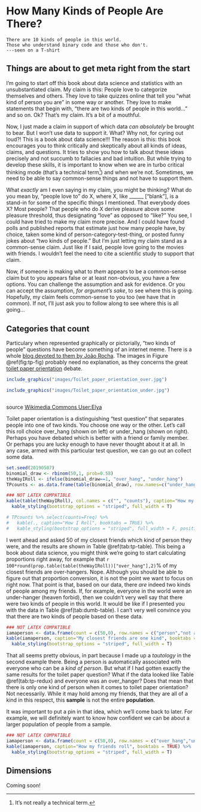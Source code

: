 

# How Many Kinds of People Are There?

```
There are 10 kinds of people in this world. 
Those who understand binary code and those who don't.
---seen on a T-shirt
```

## Things are about to get meta right from the start

I'm going to start off this book about data science and statistics with an unsubstantiated claim. My claim is this: People love to categorize themselves and others. They love to take quizzes online that tell you "what kind of person you are" in some way or another. They love to make statements that begin with, "there are two kinds of people in this world..." and so on. Ok? That's my claim. It's a bit of a mouthful.


Now, I just made a claim in support of which data *can absolutely* be brought to bear. But I won't use data to support it. What? Why not, for cyring out loud?! This is a book about data science!!! The reason is this: this book encourages you to think critically and skeptically about all kinds of ideas, claims, and questions. It tries to show you how to talk about these ideas precisely and not succumb to fallacies and bad intuition. But while trying to develop these skills, it is important to know when we are in turbo critical thinking mode (that's a technical term^[It's not really a technical term.]) and when we're not. Sometimes, we need to be able to say common-sense things and not have to support them.

What *exactly* am I even saying in my claim, you might be thinking? What do you mean by, "people love to" do X, where X, like ______ ["blank"], is a stand-in for some of the specific things I mentioned. That everybody does X? Most people? That people who do X derive pleasure above some pleasure threshold, thus designating "love" as opposed to "like?" You see, I could have tried to make my claim more precise. And I could have found polls and published reports that estimate just how many people have, by choice, taken some kind of person-category-test-thing, or posted funny jokes about "two kinds of people." But I'm just letting my claim stand as a common-sense claim. Just like if I said, people love going to the movies with friends. I wouldn't feel the need to cite a scientific study to support that claim.

Now, if someone is making what to *them* appears to be a common-sense claim but to you appears false or at least non-obvious, you have a few options. You can challenge the assumption and ask for evidence. Or you can accept the assumption, *for argument's sake*, to see where this is going. Hopefully, my claim feels common-sense to you too (we have that in common). If not, I'll just ask you to follow along to see where this is all going...

## Categories that count

Particulary when represented graphically or pictorially, "two kinds of people" questions have become something of an internet meme. There is a whole [blog devoted to them by João Rocha](https://2kindsofpeople.tumblr.com/). The images in Figure \@ref(fig:tp-fig) probably need no explanation, as they concerns the great [toilet paper orientation](https://en.wikipedia.org/wiki/Toilet_paper_orientation) debate.



```r
include_graphics("images/Toilet_paper_orientation_over.jpg")
```

```r
include_graphics("images/Toilet_paper_orientation_under.jpg")
```

```r
```
source [Wikimedia Commons User:Elya](https://commons.wikimedia.org/wiki/File:Toilet_paper_orientation_over.jpg)

Toilet paper orientation is a distinguishing "test question" that separates people into one of two kinds. You choose one way or the other. Let's call this roll choice over_hang (shown on left) or under_hang (shown on right). Perhaps you have debated which is better with a friend or family member. Or perhaps you are lucky enough to have never thought about it at all. In any case, armed with this particular test question, we can go out an collect some data. 

```r
set.seed(20190507)
binomial_draw <- rbinom(50,1, prob=0.58)
theWayIRoll <- ifelse(binomial_draw==1, "over_hang", "under_hang")
TPcounts <- as.data.frame(table(binomial_draw), row.names=c("under_hang", "over_hang"))
```

```r
### NOT LATEX COMPATIBLE
kable(table(theWayIRoll), col.names = c("", "counts"), caption="How my friends roll", booktabs = TRUE) %>%
  kable_styling(bootstrap_options = "striped", full_width = T)

# TPcounts %>% select(counts=Freq) %>%
#   kable(., caption="How I Roll", booktabs = TRUE) %>%
#   kable_styling(bootstrap_options = "striped", full_width = F, position = "float_right")

```

I went ahead and asked 50 of my closest friends which kind of person they were, and the results are shown in Table \@ref(tab:tp-table). This being a book about data science, you might think we're going to start calculating proportions right away, for example that `r 100*round(prop.table(table(theWayIRoll))["over_hang"],2)`% of my closest friends are over-hangers. 
Nope. Although you should be able to figure out that proportion conversion, it is not the point we want to focus on right now. That point is that, based on our data, there *are* indeed two kinds of people among my friends. If, for example, everyone in the world were an under-hanger (heaven forbid), then we couldn't very well say that there were two kinds of people in this world. It would be like if I presented you with the data in Table \@ref(tab:dumb-table). I can't very well convince you that there are two kinds of people based on these data.


```r
### NOT LATEX COMPATIBLE
iamaperson <- data.frame(count = c(50,0), row.names = c("person","not a person"))
kable(iamaperson, caption="My closest friends are one kind", booktabs = TRUE) %>%
  kable_styling(bootstrap_options = "striped", full_width = T)

```

That all seems pretty obvious, in part because I made up a *tautology* in the second example there. Being a person is automatically associated with everyone who can be a *kind of person*. But what if I had gotten exactly the same results for the toilet paper question? What if the data looked like Table \@ref(tab:tp-redux) and everyone was an over_hanger? Does that mean that there is only one kind of person when it comes to toilet paper orientation? Not necessarily. While it may hold among my friends, that they are all of a kind in this respect, this **sample** is not the entire **population**. 

It was important to put a pin in that idea, which we'll come back to later. For example, we will definitely want to know how confident we can be about a larger population of people from a sample.


```r
### NOT LATEX COMPATIBLE
iamaperson <- data.frame(count = c(50,0), row.names = c("over_hang","under_hang"))
kable(iamaperson, caption="How my friends roll", booktabs = TRUE) %>%
  kable_styling(bootstrap_options = "striped", full_width = T)

```





## Dimensions


Coming soon!
